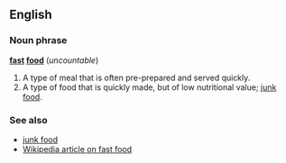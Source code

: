 ==English==
===Noun phrase===
'''[[fast]] [[food]]''' (''uncountable'')

#A type of meal that is often pre-prepared and served quickly.
#A type of food that is quickly made, but of low nutritional value; [[junk food]].

<!-- not adj but noun used attributively -  shouldn't this be hyphenated anyway?
===Adjective phrase===
'''[[fast]] [[food]]'''
#used to describe an establishment serving this kind of food
#*'''''Fast food''' [[restaurant]]s are often [[inexpensive]].''
-->
===See also===
*[[junk food]]
*[[w:Fast food|Wikipedia article on fast food]]